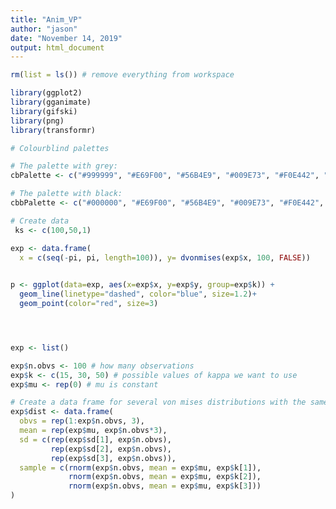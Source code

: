 ```yaml
---
title: "Anim_VP"
author: "jason"
date: "November 14, 2019"
output: html_document
---
```


```r

rm(list = ls()) # remove everything from workspace

library(ggplot2)
library(gganimate)
library(gifski)
library(png)
library(transformr)

```

```r

# Colourblind palettes

# The palette with grey:
cbPalette <- c("#999999", "#E69F00", "#56B4E9", "#009E73", "#F0E442", "#0072B2", "#D55E00", "#CC79A7")

# The palette with black:
cbbPalette <- c("#000000", "#E69F00", "#56B4E9", "#009E73", "#F0E442", "#0072B2", "#D55E00", "#CC79A7")


```

```r

# Create data
 ks <- c(100,50,1)

exp <- data.frame(
  x = c(seq(-pi, pi, length=100)), y= dvonmises(exp$x, 100, FALSE))

  
p <- ggplot(data=exp, aes(x=exp$x, y=exp$y, group=exp$k)) +
  geom_line(linetype="dashed", color="blue", size=1.2)+
  geom_point(color="red", size=3) 




exp <- list()

exp$n.obvs <- 100 # how many observations
exp$k <- c(15, 30, 50) # possible values of kappa we want to use
exp$mu <- rep(0) # mu is constant

# Create a data frame for several von mises distributions with the same mu but different kappa
exp$dist <- data.frame(
  obvs = rep(1:exp$n.obvs, 3),
  mean = rep(exp$mu, exp$n.obvs*3),
  sd = c(rep(exp$sd[1], exp$n.obvs),
         rep(exp$sd[2], exp$n.obvs),
         rep(exp$sd[3], exp$n.obvs)),
  sample = c(rnorm(exp$n.obvs, mean = exp$mu, exp$k[1]),
             rnorm(exp$n.obvs, mean = exp$mu, exp$k[2]),
             rnorm(exp$n.obvs, mean = exp$mu, exp$k[3]))
)

```
